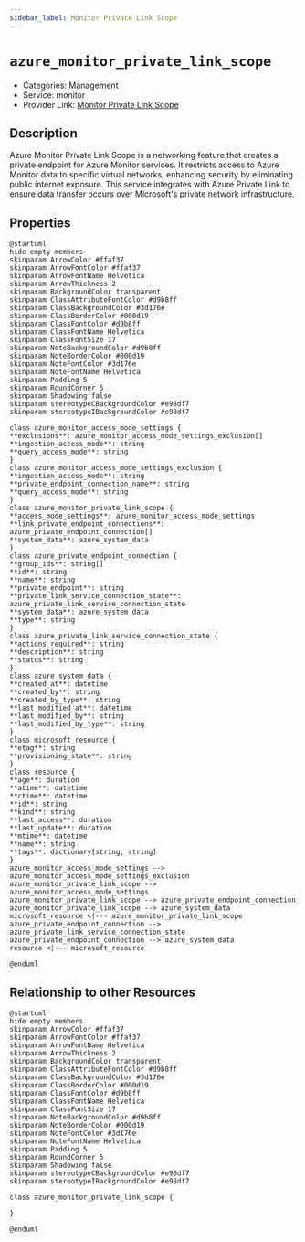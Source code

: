 ```yaml
---
sidebar_label: Monitor Private Link Scope
---
```


# `azure_monitor_private_link_scope`

- Categories: Management
- Service: monitor
- Provider Link: [Monitor Private Link Scope](https://learn.microsoft.com/en-us/azure/azure-monitor/logs/private-link-security)

## Description

Azure Monitor Private Link Scope is a networking feature that creates a private endpoint for Azure Monitor services. It restricts access to Azure Monitor data to specific virtual networks, enhancing security by eliminating public internet exposure. This service integrates with Azure Private Link to ensure data transfer occurs over Microsoft's private network infrastructure.

## Properties

<ZoomPanPinch>

```kroki imgType="plantuml" imgAlt="Diagram of Monitor Private Link Scope data model"
@startuml
hide empty members
skinparam ArrowColor #ffaf37
skinparam ArrowFontColor #ffaf37
skinparam ArrowFontName Helvetica
skinparam ArrowThickness 2
skinparam BackgroundColor transparent
skinparam ClassAttributeFontColor #d9b8ff
skinparam ClassBackgroundColor #3d176e
skinparam ClassBorderColor #000d19
skinparam ClassFontColor #d9b8ff
skinparam ClassFontName Helvetica
skinparam ClassFontSize 17
skinparam NoteBackgroundColor #d9b8ff
skinparam NoteBorderColor #000d19
skinparam NoteFontColor #3d176e
skinparam NoteFontName Helvetica
skinparam Padding 5
skinparam RoundCorner 5
skinparam Shadowing false
skinparam stereotypeCBackgroundColor #e98df7
skinparam stereotypeIBackgroundColor #e98df7

class azure_monitor_access_mode_settings {
**exclusions**: azure_monitor_access_mode_settings_exclusion[]
**ingestion_access_mode**: string
**query_access_mode**: string
}
class azure_monitor_access_mode_settings_exclusion {
**ingestion_access_mode**: string
**private_endpoint_connection_name**: string
**query_access_mode**: string
}
class azure_monitor_private_link_scope {
**access_mode_settings**: azure_monitor_access_mode_settings
**link_private_endpoint_connections**: azure_private_endpoint_connection[]
**system_data**: azure_system_data
}
class azure_private_endpoint_connection {
**group_ids**: string[]
**id**: string
**name**: string
**private_endpoint**: string
**private_link_service_connection_state**: azure_private_link_service_connection_state
**system_data**: azure_system_data
**type**: string
}
class azure_private_link_service_connection_state {
**actions_required**: string
**description**: string
**status**: string
}
class azure_system_data {
**created_at**: datetime
**created_by**: string
**created_by_type**: string
**last_modified_at**: datetime
**last_modified_by**: string
**last_modified_by_type**: string
}
class microsoft_resource {
**etag**: string
**provisioning_state**: string
}
class resource {
**age**: duration
**atime**: datetime
**ctime**: datetime
**id**: string
**kind**: string
**last_access**: duration
**last_update**: duration
**mtime**: datetime
**name**: string
**tags**: dictionary[string, string]
}
azure_monitor_access_mode_settings --> azure_monitor_access_mode_settings_exclusion
azure_monitor_private_link_scope --> azure_monitor_access_mode_settings
azure_monitor_private_link_scope --> azure_private_endpoint_connection
azure_monitor_private_link_scope --> azure_system_data
microsoft_resource <|--- azure_monitor_private_link_scope
azure_private_endpoint_connection --> azure_private_link_service_connection_state
azure_private_endpoint_connection --> azure_system_data
resource <|--- microsoft_resource

@enduml
```

</ZoomPanPinch>

## Relationship to other Resources

<ZoomPanPinch>

```kroki imgType="plantuml" imgAlt="Diagram of Monitor Private Link Scope resource relationships"
@startuml
hide empty members
skinparam ArrowColor #ffaf37
skinparam ArrowFontColor #ffaf37
skinparam ArrowFontName Helvetica
skinparam ArrowThickness 2
skinparam BackgroundColor transparent
skinparam ClassAttributeFontColor #d9b8ff
skinparam ClassBackgroundColor #3d176e
skinparam ClassBorderColor #000d19
skinparam ClassFontColor #d9b8ff
skinparam ClassFontName Helvetica
skinparam ClassFontSize 17
skinparam NoteBackgroundColor #d9b8ff
skinparam NoteBorderColor #000d19
skinparam NoteFontColor #3d176e
skinparam NoteFontName Helvetica
skinparam Padding 5
skinparam RoundCorner 5
skinparam Shadowing false
skinparam stereotypeCBackgroundColor #e98df7
skinparam stereotypeIBackgroundColor #e98df7

class azure_monitor_private_link_scope {

}

@enduml
```

</ZoomPanPinch>

